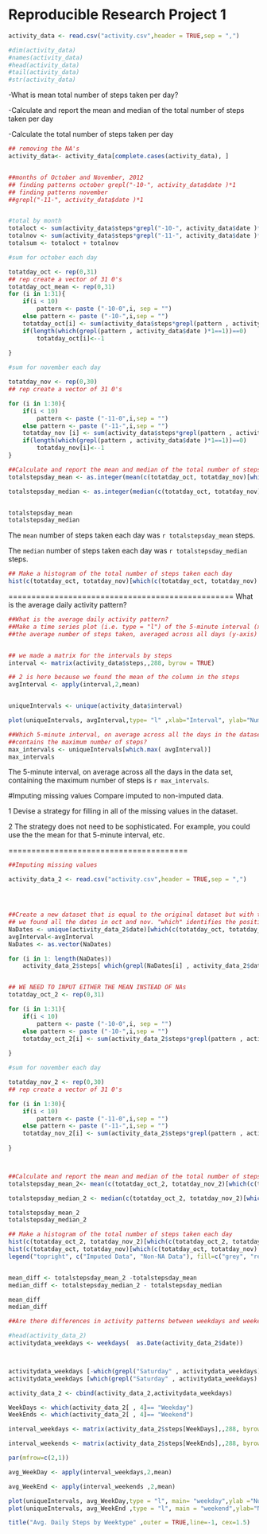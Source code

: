 Reproducible Research Project 1
==================================
```r

activity_data <- read.csv("activity.csv",header = TRUE,sep = ",")

#dim(activity_data)
#names(activity_data)
#head(activity_data)
#tail(activity_data)
#str(activity_data)
```

-What is mean total number of steps taken per day?

-Calculate and report the mean and median of the total number of steps taken per day

-Calculate the total number of steps taken per day


```r
## removing the NA's
activity_data<- activity_data[complete.cases(activity_data), ]


##months of October and November, 2012 
## finding patterns october grepl("-10-", activity_data$date )*1
## finding patterns november
##grepl("-11-", activity_data$date )*1


#total by month
totaloct <- sum(activity_data$steps*grepl("-10-", activity_data$date )*1,na.rm = TRUE)
totalnov <- sum(activity_data$steps*grepl("-11-", activity_data$date )*1,na.rm = TRUE)
totalsum <- totaloct + totalnov

#sum for october each day

totatday_oct <- rep(0,31)
## rep create a vector of 31 0's
totatday_oct_mean <- rep(0,31)
for (i in 1:31){
    if(i < 10)
        pattern <- paste ("-10-0",i, sep = "")
    else pattern <- paste ("-10-",i,sep = "")
    totatday_oct[i] <- sum(activity_data$steps*grepl(pattern , activity_data$date )*1)
    if(length(which(grepl(pattern , activity_data$date )*1==1))==0)
        totatday_oct[i]<--1   
    
}

#sum for november each day

totatday_nov <- rep(0,30)
## rep create a vector of 31 0's

for (i in 1:30){
    if(i < 10)
        pattern <- paste ("-11-0",i,sep = "")
    else pattern <- paste ("-11-",i,sep = "")
    totatday_nov [i] <- sum(activity_data$steps*grepl(pattern , activity_data$date )*1,na.rm = TRUE)
    if(length(which(grepl(pattern , activity_data$date )*1==1))==0)
        totatday_nov[i]<--1   
}

##Calculate and report the mean and median of the total number of steps taken per day
totalstepsday_mean <- as.integer(mean(c(totatday_oct, totatday_nov)[which(c(totatday_oct, totatday_nov)!=-1)]))

totalstepsday_median <- as.integer(median(c(totatday_oct, totatday_nov)[which(c(totatday_oct, totatday_nov)!=-1)]))


totalstepsday_mean
totalstepsday_median

```
The `mean` number of steps taken each day was `r totalstepsday_mean` steps.

The `median` number of steps taken each day was `r totalstepsday_median` steps.

```r
## Make a histogram of the total number of steps taken each day
hist(c(totatday_oct, totatday_nov)[which(c(totatday_oct, totatday_nov)!=-1)], col= "grey",main="the total number of steps taken each day" , xlab = "steps")

```
=================================================
What is the average daily activity pattern?

```r
##What is the average daily activity pattern?
##Make a time series plot (i.e. type = "l") of the 5-minute interval (x-axis) and
##the average number of steps taken, averaged across all days (y-axis)


## we made a matrix for the intervals by steps
interval <- matrix(activity_data$steps,,288, byrow = TRUE)

## 2 is here because we found the mean of the column in the steps
avgInterval <- apply(interval,2,mean)


uniqueIntervals <- unique(activity_data$interval)

plot(uniqueIntervals, avgInterval,type= "l" ,xlab="Interval", ylab="Number of Steps",main="Average Number of Steps per Day by Interval")

##Which 5-minute interval, on average across all the days in the dataset,
##contains the maximum number of steps?
max_intervals <- uniqueIntervals[which.max( avgInterval)]
max_intervals
```
The 5-minute interval, on average across all the days in the data set, containing the maximum number of steps is `r max_intervals`.


#Imputing missing values  Compare imputed to non-imputed data.

1 Devise a strategy for filling in all of the missing values in the dataset. 

2 The strategy does not need to be sophisticated. For example, you could use the  the mean for that 5-minute interval, etc.

=======================================


```r
##Imputing missing values

activity_data_2 <- read.csv("activity.csv",header = TRUE,sep = ",")




##Create a new dataset that is equal to the original dataset but with the missing data filled in.
## we found all the dates in oct and nov. "which" identifies the position of the NAs
NaDates <- unique(activity_data_2$date)[which(c(totatday_oct, totatday_nov)==-1)]
avgInterval<-avgInterval
NaDates <- as.vector(NaDates)

for (i in 1: length(NaDates))
    activity_data_2$steps[ which(grepl(NaDates[i] , activity_data_2$date )*1==1)]<-avgInterval


## WE NEED TO INPUT EITHER THE MEAN INSTEAD OF NAs
totatday_oct_2 <- rep(0,31)

for (i in 1:31){
    if(i < 10)
        pattern <- paste ("-10-0",i, sep = "")
    else pattern <- paste ("-10-",i,sep = "")
    totatday_oct_2[i] <- sum(activity_data_2$steps*grepl(pattern , activity_data_2$date )*1)
    
}

#sum for november each day

totatday_nov_2 <- rep(0,30)
## rep create a vector of 31 0's

for (i in 1:30){
    if(i < 10)
        pattern <- paste ("-11-0",i,sep = "")
    else pattern <- paste ("-11-",i,sep = "")
    totatday_nov_2[i] <- sum(activity_data_2$steps*grepl(pattern , activity_data_2$date )*1)
    
}



##Calculate and report the mean and median of the total number of steps taken per day
totalstepsday_mean_2<- mean(c(totatday_oct_2, totatday_nov_2)[which(c(totatday_oct_2, totatday_nov_2)!=-1)])

totalstepsday_median_2 <- median(c(totatday_oct_2, totatday_nov_2)[which(c(totatday_oct_2, totatday_nov_2)!=-1)])

totalstepsday_mean_2
totalstepsday_median_2

## Make a histogram of the total number of steps taken each day
hist(c(totatday_oct_2, totatday_nov_2)[which(c(totatday_oct_2, totatday_nov_2)!=-1)], col= "grey",main="the total number of steps taken each day" , xlab = "steps")
hist(c(totatday_oct, totatday_nov)[which(c(totatday_oct, totatday_nov)!=-1)], col= "red",main="the total number of steps taken each day" , xlab = "steps",add=T)
legend("topright", c("Imputed Data", "Non-NA Data"), fill=c("grey", "red") )


mean_diff <- totalstepsday_mean_2 -totalstepsday_mean
median_diff <- totalstepsday_median_2 - totalstepsday_median

mean_diff
median_diff

##Are there differences in activity patterns between weekdays and weekends?

#head(activity_data_2)
activitydata_weekdays <- weekdays(  as.Date(activity_data_2$date))



activitydata_weekdays [-which(grepl("Saturday" , activitydata_weekdays)|(grepl("Sunday" ,activitydata_weekdays)))] <- rep( "Weekday",length(activitydata_weekdays [-which(grepl("Saturday" ,activitydata_weekdays)|(grepl("Sunday" ,activitydata_weekdays)))] ))
activitydata_weekdays [which(grepl("Saturday" , activitydata_weekdays)|(grepl("Sunday" ,activitydata_weekdays)))] <- rep( "Weekend",length(activitydata_weekdays [which(grepl("Saturday" ,activitydata_weekdays)|(grepl("Sunday" ,activitydata_weekdays)))] ))

activity_data_2 <- cbind(activity_data_2,activitydata_weekdays)

WeekDays <- which(activity_data_2[ , 4]== "Weekday")
WeekEnds <- which(activity_data_2[ , 4]== "Weekend")

interval_weekdays <- matrix(activity_data_2$steps[WeekDays],,288, byrow = TRUE)

interval_weekends <- matrix(activity_data_2$steps[WeekEnds],,288, byrow = TRUE)

par(mfrow=c(2,1))

avg_WeekDay <- apply(interval_weekdays,2,mean)

avg_WeekEnd <- apply(interval_weekends ,2,mean)

plot(uniqueIntervals, avg_WeekDay,type = "l", main= "weekday",ylab ="Number of steps", xlab="Interval")
plot(uniqueIntervals, avg_WeekEnd ,type = "l", main = "weekend",ylab="Number of steps", xlab="Interval") 

title("Avg. Daily Steps by Weektype" ,outer = TRUE,line=-1, cex=1.5)

```

